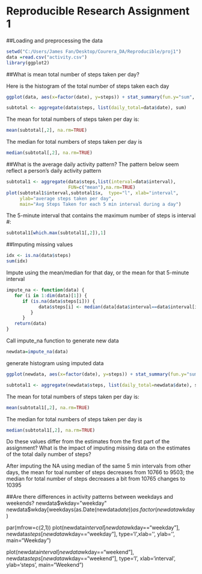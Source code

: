 Reproducible Research Assignment 1
=========================
##Loading and preprocessing the data

```r
setwd("C:/Users/James Fan/Desktop/Courera_DA/Reproducible/proj1")
data =read.csv("activity.csv")
library(ggplot2)
```
##What is mean total number of steps taken per day?

Here is the histogram of the total number of steps taken each day
```r
ggplot(data, aes(x=factor(date), y=steps)) + stat_summary(fun.y="sum", geom="bar")
```
```r
subtotal <- aggregate(data$steps, list(daily_total=data$date), sum)
```
The mean for total numbers of steps taken per day is:
```r
mean(subtotal[,2], na.rm=TRUE)
```
The median for total numbers of steps taken per day is
```r
median(subtotal[,2], na.rm=TRUE)
```

##What is the average daily activity pattern?
The pattern below seem reflect a person's daily activity pattern
```r
subtotal1 <- aggregate(data$steps,list(interval=data$interval),
                       FUN=c("mean"),na.rm=TRUE) 
plot(subtotal1$interval,subtotal1$x,  type="l", xlab="interval", 
     ylab="average steps taken per day", 
     main="Avg Steps Taken for each 5 min interval during a day")
```

The 5-minute interval that contains the maximum number of steps is interval #:
```r
subtotal1[which.max(subtotal1[,2]),1]
```

##Imputing missing values
```r
idx <- is.na(data$steps)
sum(idx)
```

Impute using the mean/median for that day, or the mean for that 5-minute interval
```r
impute_na <- function(data) {
   for (i in 1:dim(data)[1]) {
      if (is.na(data$steps[i])) {      
            data$steps[i] <- median(data[data$interval==data$interval[i],"steps"],na.rm=TRUE)
         }
      }
   return(data)
}
```

Call impute_na function to generate new data
```r
newdata=impute_na(data) 
```
generate histogram using imputed data
```r
ggplot(newdata, aes(x=factor(date), y=steps)) + stat_summary(fun.y="sum", geom="bar")
```


```r
subtotal1 <- aggregate(newdata$steps, list(daily_total=newdata$date), sum)
```
The mean for total numbers of steps taken per day is:
```r
mean(subtotal1[,2], na.rm=TRUE)
```
The median for total numbers of steps taken per day is
```r
median(subtotal1[,2], na.rm=TRUE)
```
Do these values differ from the estimates from the first part of the assignment? What is the impact of imputing missing data on the estimates of the total daily number of steps?

After imputing the NA using median of the same 5 min intervals from other days, the mean for 
toal number of steps decreases from 10766 to 9503; the median for total number of steps decreases
a bit from  10765 changes to 10395


##Are there differences in activity patterns between weekdays and weekends?
newdata$wkday="weekday"
newdata$wkday[weekdays(as.Date(newdata$date)) %in% c('Saturday','Sunday')] <-"weekend"
as.factor(newdata$wkday)

par(mfrow=c(2,1)) 
plot(newdata$interval[newdata$wkday=="weekday"], 
      newdata$steps[newdata$wkday=="weekday"], type='l',xlab='', ylab='',
      main="Weekday")

plot(newdata$interval[newdata$wkday=="weekend"], 
      newdata$steps[newdata$wkday=="weekend"], type='l', xlab='interval', ylab='steps',
      main="Weekend")
